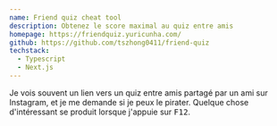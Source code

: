 ```yaml
---
name: Friend quiz cheat tool
description: Obtenez le score maximal au quiz entre amis
homepage: https://friendquiz.yuricunha.com/
github: https://github.com/tszhong0411/friend-quiz
techstack:
  - Typescript
  - Next.js
---
```


Je vois souvent un lien vers un quiz entre amis partagé par un ami sur Instagram, et je me demande si je peux le pirater. Quelque chose d'intéressant se produit lorsque j'appuie sur <Kbd>F12</Kbd>.
